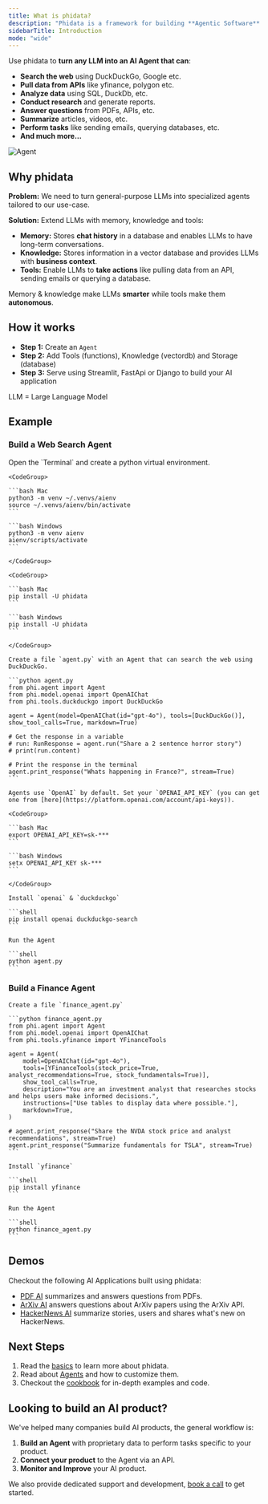 ```yaml
---
title: What is phidata?
description: "Phidata is a framework for building **Agentic Software** by connecting LLMs with reasoning, memory, knowledge and tools."
sidebarTitle: Introduction
mode: "wide"
---
```


Use phidata to **turn any LLM into an AI Agent that can**:
- **Search the web** using DuckDuckGo, Google etc.
- **Pull data from APIs** like yfinance, polygon etc.
- **Analyze data** using SQL, DuckDb, etc.
- **Conduct research** and generate reports.
- **Answer questions** from PDFs, APIs, etc.
- **Summarize** articles, videos, etc.
- **Perform tasks** like sending emails, querying databases, etc.
- **And much more...**

![Agent](/images/agent.png)

## Why phidata

**Problem:** We need to turn general-purpose LLMs into specialized agents tailored to our use-case.

**Solution:** Extend LLMs with memory, knowledge and tools:
- **Memory:** Stores **chat history** in a database and enables LLMs to have long-term conversations.
- **Knowledge:** Stores information in a vector database and provides LLMs with **business context**.
- **Tools:** Enable LLMs to **take actions** like pulling data from an API, sending emails or querying a database.

Memory & knowledge make LLMs **smarter** while tools make them **autonomous**.

## How it works

- **Step 1:** Create an `Agent`
- **Step 2:** Add Tools (functions), Knowledge (vectordb) and Storage (database)
- **Step 3:** Serve using Streamlit, FastApi or Django to build your AI application

<p className="hidden">

LLM = Large Language Model

</p>

## Example

### Build a Web Search Agent

<Steps>
  <Step title="Create a virtual environment">
    Open the `Terminal` and create a python virtual environment.

    <CodeGroup>

    ```bash Mac
    python3 -m venv ~/.venvs/aienv
    source ~/.venvs/aienv/bin/activate
    ```

    ```bash Windows
    python3 -m venv aienv
    aienv/scripts/activate
    ```

    </CodeGroup>

  </Step>
  <Step title="Install phidata">

    <CodeGroup>

    ```bash Mac
    pip install -U phidata
    ```

    ```bash Windows
    pip install -U phidata
    ```

    </CodeGroup>

  </Step>
  <Step title="Create an Agent">

    Create a file `agent.py` with an Agent that can search the web using DuckDuckGo.

    ```python agent.py
    from phi.agent import Agent
    from phi.model.openai import OpenAIChat
    from phi.tools.duckduckgo import DuckDuckGo

    agent = Agent(model=OpenAIChat(id="gpt-4o"), tools=[DuckDuckGo()], show_tool_calls=True, markdown=True)
    
    # Get the response in a variable
    # run: RunResponse = agent.run("Share a 2 sentence horror story")
    # print(run.content)

    # Print the response in the terminal
    agent.print_response("Whats happening in France?", stream=True)
    ```

  </Step>
  <Step title="Run the Agent">

    Agents use `OpenAI` by default. Set your `OPENAI_API_KEY` (you can get one from [here](https://platform.openai.com/account/api-keys)).

    <CodeGroup>

    ```bash Mac
    export OPENAI_API_KEY=sk-***
    ```

    ```bash Windows
    setx OPENAI_API_KEY sk-***
    ```

    </CodeGroup>

    Install `openai` & `duckduckgo`

    ```shell
    pip install openai duckduckgo-search
    ```

    Run the Agent

    ```shell
    python agent.py
    ```

  </Step>
</Steps>

### Build a Finance Agent

<Steps>
  <Step title="Create a Finance Agent">

    Create a file `finance_agent.py`

    ```python finance_agent.py
    from phi.agent import Agent
    from phi.model.openai import OpenAIChat
    from phi.tools.yfinance import YFinanceTools

    agent = Agent(
        model=OpenAIChat(id="gpt-4o"),
        tools=[YFinanceTools(stock_price=True, analyst_recommendations=True, stock_fundamentals=True)],
        show_tool_calls=True,
        description="You are an investment analyst that researches stocks and helps users make informed decisions.",
        instructions=["Use tables to display data where possible."],
        markdown=True,
    )

    # agent.print_response("Share the NVDA stock price and analyst recommendations", stream=True)
    agent.print_response("Summarize fundamentals for TSLA", stream=True)
    ```

  </Step>
  <Step title="Run the Agent">

    Install `yfinance`

    ```shell
    pip install yfinance
    ```

    Run the Agent

    ```shell
    python finance_agent.py
    ```

  </Step>
</Steps>

## Demos

Checkout the following AI Applications built using phidata:

- [PDF AI](https://pdf.aidev.run/) summarizes and answers questions from PDFs.
- [ArXiv AI](https://arxiv.aidev.run/) answers questions about ArXiv papers using the ArXiv API.
- [HackerNews AI](https://hn.aidev.run/) summarize stories, users and shares what's new on HackerNews.

## Next Steps

1. Read the [basics](/basics) to learn more about phidata.
2. Read about [Agents](/agents/introduction) and how to customize them.
3. Checkout the [cookbook](/examples/cookbook) for in-depth examples and code.

## Looking to build an AI product?

We've helped many companies build AI products, the general workflow is:

1. **Build an Agent** with proprietary data to perform tasks specific to your product.
2. **Connect your product** to the Agent via an API.
3. **Monitor and Improve** your AI product.

We also provide dedicated support and development, [book a call](https://cal.com/phidata/intro) to get started.

